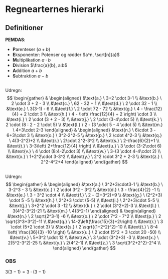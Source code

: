 # Regnearternes hierarki
## Definitioner
**PEMDAS**:

- **P**arenteser $(a+b)$
- **E**ksponenter: Potenser og rødder $a^n, \sqrt[n]{a}$
- **M**ultiplikation $a \cdot b$
- **D**ivision $\frac{a}{b}, a:b$
- **A**ddition $a+b$
- **S**ubtraktion $a-b$


##
 Udregn:
$$ 
\begin{gather}
&
\begin{aligned}
&\text{a.} \ 3+2 \cdot 3-1 \\
&\text{b.} \ 2 \cdot 3 + 2 - 3 \\ 
&\text{c.} \ 62 - 32 + 1 \\
&\text{d.} \ 2 \cdot 32 - 1 \\
&\text{e.} \ 3(3-1) - 6 \\
&\text{f.} \ 2 \cdot 72 - 72 \\ 
&\text{g.} \ 4 - \frac{12}{4} + 2 \cdot 3 \\
&\text{h.} \ 4 - \left( \frac{12}{4} + 2 \right) \cdot 3 \\
&\text{i.} \ 2 \cdot (3 + 2 - 3) \\ 
&\text{j.} \ 2 \cdot (3-4\cdot 5) \\
&\text{k.} \ 2 \cdot (8 : 2 - 2 \cdot 5) \\
&\text{l.} \ 2 - (3 \cdot 5 - 4 \cdot 5) \\
&\text{m.} \ 4+3\cdot 2-3 
\end{aligned}
& 
\begin{aligned}
&\text{n.} \ 6\cdot 3 - 6+3\cdot 3 \\ 
&\text{o.} \ 3^2-2^2-5 \\
&\text{p.} \ 2 \cdot 4^2-3 \\ 
&\text{q.} \ 4(3-2^2)+2 \\
&\text{r.} \ 2\cdot 2^2-3^2 \\ 
&\text{s.} \ 2-\frac{6}{2}+1 \\
&\text{t.} \ 3-3\left( 2+\frac{12}{4} \right) \\ 
&\text{u.} \ 3 \cdot (3-2\cdot 6) \\
&\text{v.} \ 4 \cdot (8:4-2\cdot 3) \\
&\text{w.} \ 3-(3 \cdot 4-4\cdot 2) \\
&\text{x.} \ 1+2^2\cdot 3-3^2 \\
&\text{y.} \ 2^2 \cdot 3^2 + 2-3 \\
&\text{z.} \ 2^2-4^2+4 
\end{aligned}
\end{gather}
$$

## 
Udregn:
$$
\begin{gather}
&
\begin{aligned}
&\text{a.} \ 3^2+3\cdot3-1 \\
&\text{b.} \ 3-2^3 - 3 \\
&\text{c.} \ 2 \cdot 3^2 - 3^2 \\
&\text{d.} \ 3 - \frac{4}{2} -1 \\
&\text{e.} \ 3 - 3^2 \cdot 4 \\
&\text{f.} \ 2 - (2+3^2)+9 \\
&\text{g.} \ (2^2+3) \cdot 5 -5 \\
&\text{h.} \ 2^2+3 \cdot (5-5) \\
&\text{i.} \ 2^2+3\cdot 5-5 \\
&\text{j.} \ 3+2^2 \cdot 3 -12 \\
&\text{k.} \ 2 \cdot (3^2+2)-3 \\
&\text{l.} \ 3(4^2-3^2)-21 \\
&\text{m.} \ 4(3^2-1)
\end{aligned}
& 
\begin{aligned}
&\text{n.} \ 2 \sqrt{2^3-1} -6 \\
&\text{o.} \ 2 \cdot 7^2 - 7^2 \\
&\text{p.} \ 2 \sqrt{3^3+3^2}-11 \\
&\text{q.} \ 14-2\left(\frac{15}{3}+2\right) \\
&\text{r.} \ 3 \cdot (5+2 \cdot 3) \\
&\text{s.} \ 2 \sqrt{(1+2^2)^2}-10 \\
&\text{t.} \ 8-4 \left( \frac{36}{3} -10 \right) \\
&\text{u.} \ 2 \cdot (5^2 + 3 \cdot 20 -50) \\
&\text{v.} \ 5+3^2 \cdot 12 \\
&\text{w.} \ 3 \cdot (3^2+3) -3 \\
&\text{x.} \ 2(5^2-3^2)-25 \\
&\text{y.} \ 2(4^2-1) \\
&\text{z.} \ 3 \sqrt{3^2+2^2}-2^4 \\
\end{aligned}
\end{gather}
$$



::: {.callout-important}
### OBS 
$3(3-1)=3\cdot(3-1)$
:::


